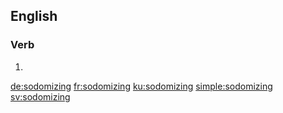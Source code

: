 
==English==

===Verb===
{{head|en|present participle}}

# {{present participle of|sodomize|lang=en}}

[[de:sodomizing]]
[[fr:sodomizing]]
[[ku:sodomizing]]
[[simple:sodomizing]]
[[sv:sodomizing]]